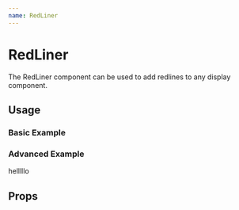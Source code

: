 ```yaml
---
name: RedLiner
---
```



# RedLiner

The RedLiner component can be used to add redlines to any display component.

## Usage

### Basic Example
<Playground>
  <BasicExample />
</Playground>

### Advanced Example
<Playground>
  <RedLiner config={['height', 'padding', 'specs', 'width']} showOnHover>
    <div style={{
      backgroundColor: '#14c2e7',
      borderRadius: 20,
      color: 'white',
      height: 40,
      lineHeight: '40px',
      textAlign: 'center',
      width: 142,
    }}>helllllo</div>
  </RedLiner>
</Playground>

## Props

<Props of={RedLiner} />
